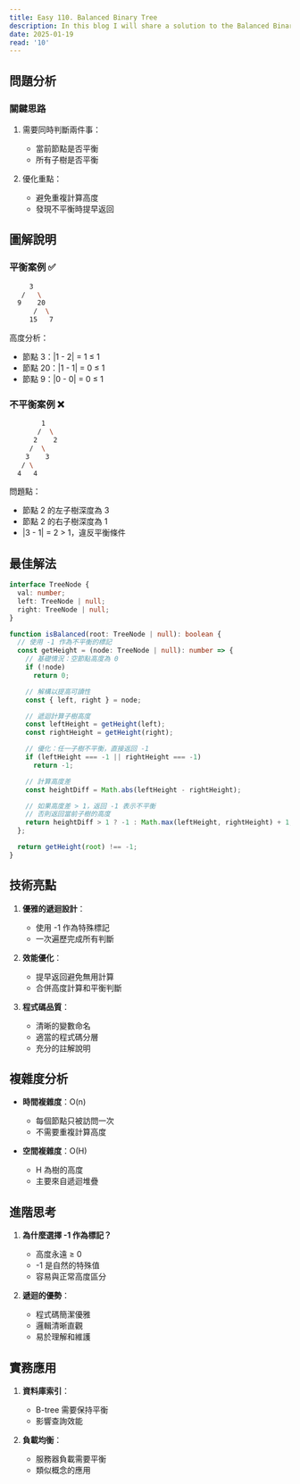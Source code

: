 ```yaml
---
title: Easy 110. Balanced Binary Tree
description: In this blog I will share a solution to the Balanced Binary Tree problem.
date: 2025-01-19
read: '10'
---
```

## 問題分析

### 關鍵思路

1. 需要同時判斷兩件事：
   - 當前節點是否平衡
   - 所有子樹是否平衡

2. 優化重點：
   - 避免重複計算高度
   - 發現不平衡時提早返回

## 圖解說明

### 平衡案例 ✅

```bash
     3
   /   \
  9    20
      /  \
     15   7
```

高度分析：

- 節點 3：|1 - 2| = 1 ≤ 1
- 節點 20：|1 - 1| = 0 ≤ 1
- 節點 9：|0 - 0| = 0 ≤ 1

### 不平衡案例 ❌

```bash
        1
       /  \
      2    2
     /  \
    3    3
   / \
  4   4
```

問題點：

- 節點 2 的左子樹深度為 3
- 節點 2 的右子樹深度為 1
- |3 - 1| = 2 > 1，違反平衡條件

## 最佳解法

```typescript
interface TreeNode {
  val: number;
  left: TreeNode | null;
  right: TreeNode | null;
}

function isBalanced(root: TreeNode | null): boolean {
  // 使用 -1 作為不平衡的標記
  const getHeight = (node: TreeNode | null): number => {
    // 基礎情況：空節點高度為 0
    if (!node)
      return 0;

    // 解構以提高可讀性
    const { left, right } = node;

    // 遞迴計算子樹高度
    const leftHeight = getHeight(left);
    const rightHeight = getHeight(right);

    // 優化：任一子樹不平衡，直接返回 -1
    if (leftHeight === -1 || rightHeight === -1)
      return -1;

    // 計算高度差
    const heightDiff = Math.abs(leftHeight - rightHeight);

    // 如果高度差 > 1，返回 -1 表示不平衡
    // 否則返回當前子樹的高度
    return heightDiff > 1 ? -1 : Math.max(leftHeight, rightHeight) + 1;
  };

  return getHeight(root) !== -1;
}
```

## 技術亮點

1. **優雅的遞迴設計**：
   - 使用 -1 作為特殊標記
   - 一次遍歷完成所有判斷

2. **效能優化**：
   - 提早返回避免無用計算
   - 合併高度計算和平衡判斷

3. **程式碼品質**：
   - 清晰的變數命名
   - 適當的程式碼分層
   - 充分的註解說明

## 複雜度分析

- **時間複雜度**：O(n)
  - 每個節點只被訪問一次
  - 不需要重複計算高度

- **空間複雜度**：O(H)
  - H 為樹的高度
  - 主要來自遞迴堆疊

## 進階思考

1. **為什麼選擇 -1 作為標記？**
   - 高度永遠 ≥ 0
   - -1 是自然的特殊值
   - 容易與正常高度區分

2. **遞迴的優勢**：
   - 程式碼簡潔優雅
   - 邏輯清晰直觀
   - 易於理解和維護

## 實務應用

1. **資料庫索引**：
   - B-tree 需要保持平衡
   - 影響查詢效能

2. **負載均衡**：
   - 服務器負載需要平衡
   - 類似概念的應用


